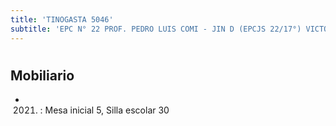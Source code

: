 ```yaml
---
title: 'TINOGASTA 5046'
subtitle: 'EPC N° 22 PROF. PEDRO LUIS COMI - JIN D (EPCJS 22/17°) VICTORIA OCAMPO'
---
```


#


## Mobiliario

*  (2021) : Mesa inicial 5, Silla escolar 30 



